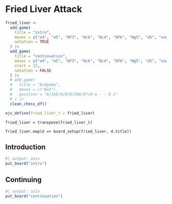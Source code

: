 <link rel="stylesheet" href="/scripts/chessboard/css/chessboard-1.0.0.css">
      
<script src="https://code.jquery.com/jquery-3.5.1.min.js"
        integrity="sha384-ZvpUoO/+PpLXR1lu4jmpXWu80pZlYUAfxl5NsBMWOEPSjUn/6Z/hRTt8+pR6L4N2"
        crossorigin="anonymous"></script>

<script src="/scripts/chessboard/js/chessboard-1.0.0.js"></script>

```r
```

```ojs
```

# Fried Liver Attack


```r


fried_liver <-
  add_game(
    title = "intro",
    moves = c("e4", "e5", "Nf3", "Nc6", "Bc4", "Nf6", "Ng5", "d5", "exd5", "Nxd5", "Nxf7", "Kxf7"),
    notation = TRUE
  ) |>
  add_game(
    title = "continuation",
    moves = c("e4", "e5", "Nf3", "Nc6", "Bc4", "Nf6", "Ng5", "d5", "exd5", "Nxd5", "Nxf7", "Kxf7", "Qf3+", "Ke6", "Nc3", "Nb4"),
    start = 13,
    notation = FALSE
  ) |>
  # add_game(
  #   title = "Endgame",
  #   moves = c("Ka3"),
  #   position = "8/1k6/8/8/8/3Q4/K7/8 w - - 0 1"
  # ) |>
  clean_chess_df()

ojs_define(fried_liver_t = fried_liver)
```

```ojs
fried_liver = transpose(fried_liver_t)
```

```ojs
fried_liver.map(d => board_setup(fried_liver, d.title))
```

## Introduction

```r
#| output: asis
put_board("intro")
```




## Continuing

```r
#| output: asis
put_board("continuation")
```

